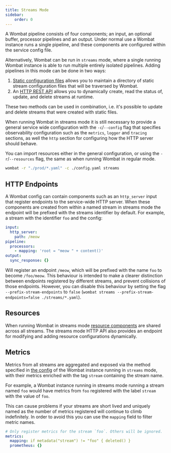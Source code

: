 ```yaml
---
title: Streams Mode
sidebar:
    order: 0
---
```


A Wombat pipeline consists of four components; an input, an optional buffer, processor pipelines and an output. Under
normal use a Wombat instance runs a single pipeline, and these components are configured within the service config file.

Alternatively, Wombat can be run in `streams` mode, where a single running Wombat instance is able to run multiple
entirely isolated pipelines. Adding pipelines in this mode can be done in two ways:

1. [Static configuration files](using_config_files) allows you to maintain a directory of static stream configuration files that will be traversed by Wombat.
2. An [HTTP REST API](using_rest_api) allows you to dynamically create, read the status of, update, and delete streams at runtime.

These two methods can be used in combination, i.e. it's possible to update and delete streams that were created with
static files.

When running Wombat in streams mode it is still necessary to provide a general service wide configuration with the
`-c`/`--config` flag that specifies observability configuration such as the `metrics`, `logger` and `tracing` sections,
as well the `http` section for configuring how the HTTP server should behave.

You can import resources either in the general configuration, or using the `-r`/`--resources` flag, the same as when
running Wombat in regular mode.

```sh
wombat -r "./prod/*.yaml" -c ./config.yaml streams
```

## HTTP Endpoints

A Wombat config can contain components such as an `http_server` input that register endpoints to the service-wide HTTP
server. When these components are created from within a named stream in streams mode the endpoint will be prefixed with
the streams identifier by default. For example, a stream with the identifier `foo` and the config:

```yaml
input:
  http_server:
    path: /meow
pipeline:
  processors:
    - mapping: 'root = "meow " + content()'
output:
  sync_response: {}
```

Will register an endpoint `/meow`, which will be prefixed with the name `foo` to become `/foo/meow`. This behaviour
is intended to make a clearer distinction between endpoints registered by different streams, and prevent collisions of
those endpoints. However, you can disable this behaviour by setting the flag `--prefix-stream-endpoints` to `false`
(`wombat streams --prefix-stream-endpoints=false ./streams/*.yaml`).

## Resources
When running Wombat in streams mode [resource components](/pipelines/learn/resources) are shared across all streams.
The streams mode HTTP API also provides an endpoint for modifying and adding resource configurations dynamically.

## Metrics
Metrics from all streams are aggregated and exposed via the method specified in [the config](/pipelines/observe/metrics)
of the Wombat instance running in `streams` mode, with their metrics enriched with the tag `stream` containing the
stream name.

For example, a Wombat instance running in streams mode running a stream named `foo` would have metrics from `foo`
registered with the label `stream` with the value of `foo`.

This can cause problems if your streams are short lived and uniquely named as the number of metrics registered will
continue to climb indefinitely. In order to avoid this you can use the `mapping` field to filter metric names.

```yaml
# Only register metrics for the stream `foo`. Others will be ignored.
metrics:
  mapping: if metadata("stream") != "foo" { deleted() }
  prometheus: {}
```
